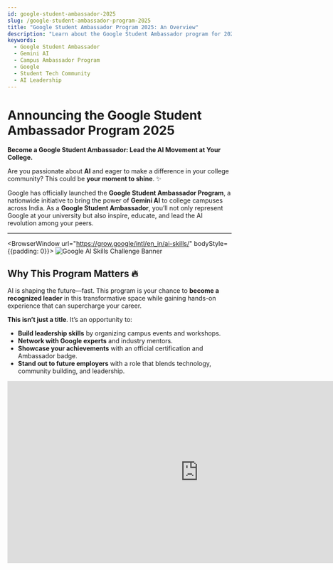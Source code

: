 ```yaml
---
id: google-student-ambassador-2025
slug: /google-student-ambassador-program-2025
title: "Google Student Ambassador Program 2025: An Overview"
description: "Learn about the Google Student Ambassador program for 2025 and how you can lead the Gemini AI movement on your campus in India."
keywords:
  - Google Student Ambassador
  - Gemini AI
  - Campus Ambassador Program
  - Google
  - Student Tech Community
  - AI Leadership
---
```


# Announcing the Google Student Ambassador Program 2025

**Become a Google Student Ambassador: Lead the AI Movement at Your College.**

Are you passionate about **AI** and eager to make a difference in your college community? This could be **your moment to shine**. ✨

Google has officially launched the **Google Student Ambassador Program**, a nationwide initiative to bring the power of **Gemini AI** to college campuses across India. As a **Google Student Ambassador**, you’ll not only represent Google at your university but also inspire, educate, and lead the AI revolution among your peers.

---

<BrowserWindow url="https://grow.google/intl/en_in/ai-skills/" bodyStyle={{padding: 0}}>
  <img src="./assets/02-main-google-banner.png" alt="Google AI Skills Challenge Banner" />
</BrowserWindow>

## Why This Program Matters 🔥

AI is shaping the future—fast. This program is your chance to **become a recognized leader** in this transformative space while gaining hands-on experience that can supercharge your career.

**This isn’t just a title**. It’s an opportunity to:
- **Build leadership skills** by organizing campus events and workshops.
- **Network with Google experts** and industry mentors.
- **Showcase your achievements** with an official certification and Ambassador badge.
- **Stand out to future employers** with a role that blends technology, community building, and leadership.

<div style={{
  margin: "2rem 0",
  display: "flex",
  justifyContent: "center"
}}>
  <iframe
    width="858"
    height="410"
    src="https://www.youtube.com/embed/BnccvBpY8Dg"
    title="Google Student Ambassador 2025 – Your Big Break! 🎁"
    frameBorder="0"
    allow="accelerometer; autoplay; clipboard-write; encrypted-media; gyroscope; picture-in-picture; web-share"
    referrerPolicy="strict-origin-when-cross-origin"
    allowFullScreen
  />
</div>

Applications close soon. Don’t miss your chance to represent Google on your campus and shape the future of tech from the front lines.

---

## 📥 How to Apply

Take the first step towards becoming a **Google Student Ambassador**. Apply for the program using the link below and check out our other guides for a step-by-step application walkthrough.

👉 **[Apply Now for the Google Student Ambassador Program](https://event.recodehive.com/gemini)**

---

## 👨‍🎓 About the Program (FAQ)

### Q1. What is the program all about?
As a **Google Student Ambassador**, you'll lead the **AI movement** on your campus. Host events, spark conversations, and help your peers explore **Google Gemini**—all while gaining **leadership**, **tech**, and **community-building** experience.

---

### Q2. Who can apply?
You're eligible if you:

- ✔ **Are 18+** and enrolled in a college/university in India
- ✔ Can commit **5–7 hours/week** from **July to December 2025**
- ✔ Have **strong communication skills**
- ✔ Are **passionate about technology** and **building communities**
---

### Q3. How much time is required?
You’ll need to dedicate **around 5–7 hours per week**. The program runs from **July to December 2025**—so plan accordingly.

---

<GiscusComments/>
